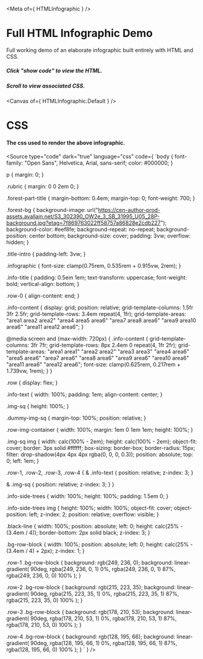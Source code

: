 
<Meta of={ HTMLInfographic } />

# Full HTML Infographic Demo

Full working demo of an elaborate infographic built entirely with HTML and CSS.

##### Click "show code" to view the HTML.
##### Scroll to view associated CSS.

<Canvas of={ HTMLInfographic.Default } />

# CSS

#### The css used to render the above infographic.

<Source type="code" dark="true" language="css" code={ `body {
  font-family: "Open Sans", Helvetica, Arial, sans-serif;
  color: #000000;
}

p {
  margin: 0;
}

.rubric {
  margin: 0 0 2em 0;
}

.forest-part-title {
  margin-bottom: 0.4em;
  margin-top: 0;
  font-weight: 700;
}

.forest-bg {
  background-image: url("https://cen-author-prod-assets.avallain.net/S3_302390_OW2e_3_SB_31995_U05_28P-background.jpg?etag=7f869763022ff58757a86828e2cdb227");
  background-color: #eef8fe;
  background-repeat: no-repeat;
  background-position: center bottom;
  background-size: cover;
  padding: 3vw;
  overflow: hidden;
}

.title-intro {
  padding-left: 3vw;
}

.infographic {
  font-size: clamp(0.75rem, 0.535rem + 0.915vw, 2rem);
}

.info-title {
  padding: 0.5em 1em;
  text-transform: uppercase;
  font-weight: bold;
  vertical-align: bottom;
}

.row-0 {
  align-content: end;
}

.info-content {
  display: grid;
  position: relative;
  grid-template-columns: 1.5fr 3fr 2.5fr;
  grid-template-rows: 3.4em repeat(4, 1fr);
  grid-template-areas:
    "area1 area2 area2"
    "area4 area5 area6"
    "area7 area8 area6"
    "area9 area10 area6"
    "area11 area12 area6";
}

@media screen and (max-width: 720px) {
  .info-content {
    grid-template-columns: 3fr 7fr;
    grid-template-rows: 8px 2.4em 0 repeat(4, 1fr 2fr);
    grid-template-areas:
      "area1 area1"
      "area2 area2"
      "area3 area3"
      "area4 area6"
      "area5 area6"
      "area7 area6"
      "area8 area6"
      "area9 area6"
      "area10 area6"
      "area11 area6"
      "area12 area6";
    font-size: clamp(0.625rem, 0.217rem + 1.739vw, 1rem);
  }
}

.row {
  display: flex;
}

.info-text {
  width: 100%;
  padding: 1em;
  align-content: center;
}

.img-sq {
  height: 100%;
}

.dummy-img-sq {
  margin-top: 100%;
  position: relative;
}

.row-img-container {
  width: 100%;
  margin: 1em 0 1em 1em;
  height: 100%;
}

.img-sq img {
  width: calc(100% - 2em);
  height: calc(100% - 2em);
  object-fit: cover;
  border: 3px solid #ffffff;
  box-sizing: border-box;
  border-radius: 15px;
  filter: drop-shadow(4px 4px 4px rgba(0, 0, 0, 0.3));
  position: absolute;
  top: 0;
  left: 1em;
}

.row-1,
.row-2,
.row-3,
.row-4 {
  & .info-text {
    position: relative;
    z-index: 3;
  }

  & .img-sq {
    position: relative;
    z-index: 3;
  }
}

.info-side-trees {
  width: 100%;
  height: 100%;
  padding: 1.5em 0;
}

.info-side-trees img {
  height: 100%;
  width: 100%;
  object-fit: cover;
  object-position: left;
  z-index: 2;
  position: relative;
  overflow: visible;
}

.black-line {
  width: 100%;
  position: absolute;
  left: 0;
  height: calc(25% - (3.4em / 4));
  border-bottom: 2px solid black;
  z-index: 3;
}

.bg-row-block {
  width: 100%;
  position: absolute;
  left: 0;
  height: calc(25% - (3.4em / 4) + 2px);
  z-index: 1;
}

.row-1 .bg-row-block {
  background: rgb(249, 236, 0);
  background: linear-gradient(
    90deg,
    rgba(249, 236, 0, 1) 0%,
    rgba(249, 236, 0, 1) 87%,
    rgba(249, 236, 0, 0) 100%
  );
}

.row-2 .bg-row-block {
  background: rgb(215, 223, 35);
  background: linear-gradient(
    90deg,
    rgba(215, 223, 35, 1) 0%,
    rgba(215, 223, 35, 1) 87%,
    rgba(215, 223, 35, 0) 100%
  );
}

.row-3 .bg-row-block {
  background: rgb(178, 210, 53);
  background: linear-gradient(
    90deg,
    rgba(178, 210, 53, 1) 0%,
    rgba(178, 210, 53, 1) 87%,
    rgba(178, 210, 53, 0) 100%
  );
}

.row-4 .bg-row-block {
  background: rgb(128, 195, 66);
  background: linear-gradient(
    90deg,
    rgba(128, 195, 66, 1) 0%,
    rgba(128, 195, 66, 1) 87%,
    rgba(128, 195, 66, 0) 100%
  );
}
` } />